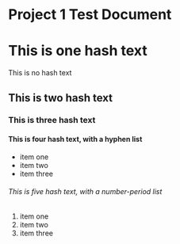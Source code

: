 Project 1 Test Document
=======================

# This is one hash text

This is no hash text

## This is two hash text

### This is three hash text

#### This is four hash text, with a hyphen list

- item one 
- item two
- item three

###### This is five hash text, with a number-period list

1. item one
2. item two
3. item three